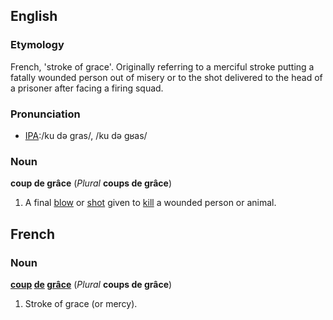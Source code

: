 ==English==
{{wikipedia}}
===Etymology===
French, 'stroke of grace'. Originally referring to a merciful stroke putting a fatally wounded person out of misery or to the shot delivered to the head of a prisoner after facing a firing squad.

===Pronunciation===
*[[w:International Phonetic Alphabet|IPA]]:/ku də gras/, /ku də ɡʁas/

===Noun===
'''coup de grâce''' (''Plural'' '''coups de grâce''')
# A final [[blow]] or [[shot]] given to [[kill]] a wounded person or animal.

==French==

===Noun===
'''[[coup]] [[de]] [[grâce]]''' (''Plural'' '''coups de grâce''')
# Stroke of grace (or mercy).